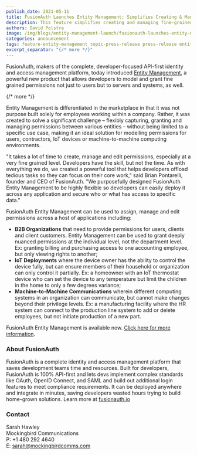 ```yaml
---
publish_date: 2021-05-11 
title: FusionAuth Launches Entity Management; Simplifies Creating & Managing Fine-Grained Permissions Across All Applications
description: This feature simplifies creating and managing fine-grained permissions across all applications, is simple to use and integrate, and lets developers focus on core work.
authors: David Polstra
image: /img/blogs/entity-management-launch/fusionauth-launches-entity-managemen-applications-header-image.png
categories: announcement
tags: feature-entity-management topic-press-release press-release entity-management
excerpt_separator: "{/* more */}"
---
```


FusionAuth, makers of the complete, developer-focused API-first identity and access management platform, today introduced [Entity Management](/docs/v1/tech/core-concepts/entity-management), a powerful new product that allows developers to model and grant fine grained permissions not just to users but to servers and systems, as well. 

{/* more */}

Entity Management is differentiated in the marketplace in that it was not purpose built solely for employees working within a company. Rather, it was created to solve a significant challenge – flexibly capturing, granting and managing permissions between various entities – without being limited to a specific use case, making it an ideal solution for modelling permissions for users, contractors, IoT devices or machine-to-machine computing environments.

"It takes a lot of time to create, manage and edit permissions, especially at a very fine grained level. Developers have the skill, but not the time. As with everything we do, we created a powerful tool that helps developers offload tedious tasks so they can focus on their core work," said Brian Pontarelli, founder and CEO of FusionAuth. "We purposefully designed FusionAuth Entity Management to be highly flexible so developers can easily deploy it across any application and secure who or what has access to specific data."

FusionAuth Entity Management can be used to assign, manage and edit permissions across a host of applications including:

* **B2B Organizations** that need to provide permissions for users, clients and client customers. Entity Management can be used to grant deeply nuanced permissions at the individual level, not the department level. Ex: granting billing and purchasing access to one accounting employee, but only viewing rights to another;
* **IoT Deployments** where the device owner has the ability to control the device fully, but can ensure members of their household or organization can only control it partially. Ex: a homeowner with an IoT thermostat device who can set the device to any temperature but limit the children in the home to only a few degrees variance;
* **Machine-to-Machine Communications** wherein different computing systems in an organization can communicate, but cannot make changes beyond their privilege levels. Ex: a manufacturing facility where the HR system can connect to the production line system to add or delete employees, but not initiate production of a new part.

FusionAuth Entity Management is available now. [Click here for more information](/docs/v1/tech/core-concepts/entity-management).

### About FusionAuth

FusionAuth is a complete identity and access management platform that saves development teams time and resources. Built for developers, FusionAuth is 100% API-first and lets devs implement complex standards like OAuth, OpenID Connect, and SAML and build out additional login features to meet compliance requirements. It can be deployed anywhere and integrate in minutes, saving developers wasted hours trying to build home-grown solutions. Learn more at [fusionauth.io](/) 

### Contact

Sarah Hawley  
Mockingbird Communications  
P: +1 480 292 4640  
E: sarah@mockingbirdcomms.com


